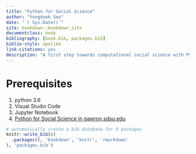 ```yaml
--- 
title: "Python for Social Science"
author: "Yongduek Seo"
date: "`r Sys.Date()`"
site: bookdown::bookdown_site
documentclass: book
bibliography: [book.bib, packages.bib]
biblio-style: apalike
link-citations: yes
description: "A first step towards computational social science with Python programming language."
---
```


# Prerequisites

1. python 3.6
2. Visual Studio Code
3. Jupyter Notebook
4. [Python for Social Science in gawron.sdsu.edu](https://gawron.sdsu.edu/python_for_ss/course_core/book_draft/index.html)

```r
# automatically create a bib database for R packages
knitr::write_bib(c(
  .packages(), 'bookdown', 'knitr', 'rmarkdown'
), 'packages.bib')
```
